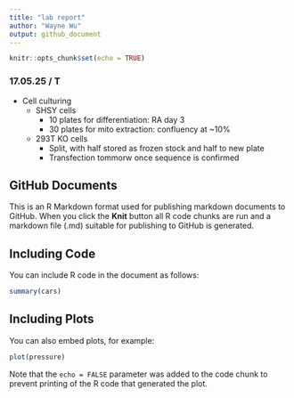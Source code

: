 ```yaml
---
title: "lab report"
author: "Wayne Wu"
output: github_document
---
```


```r
knitr::opts_chunk$set(echo = TRUE)
```

### 17.05.25 / T

* Cell culturing
    + SHSY cells
        + 10 plates for differentiation: RA day 3
        + 30 plates for mito extraction: confluency at ~10%
    + 293T KO cells
        + Split, with half stored as frozen stock and half to new plate
        + Transfection tommorw once sequence is confirmed




## GitHub Documents

This is an R Markdown format used for publishing markdown documents to GitHub. When you click the **Knit** button all R code chunks are run and a markdown file (.md) suitable for publishing to GitHub is generated.

## Including Code

You can include R code in the document as follows:

```r
summary(cars)
```

## Including Plots

You can also embed plots, for example:

```r
plot(pressure)
```

Note that the `echo = FALSE` parameter was added to the code chunk to prevent printing of the R code that generated the plot.
